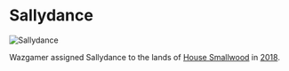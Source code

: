 

# Sallydance

<Image
  src="https://cdn.sanity.io/images/1as7cn02/production/e538e3829495970f3364a7112598ef2400224ac6-1280x720.png?w=976&h=350&fit=crop&crop=center&auto=format"
  alt="Sallydance"
  width={976}
  height={350}
/>

<ProjectDetails
  floatRight
  region="Riverlands"
  house="House Unknown"
  type="Village"
  status="Completed"
  warp="/warp sallydance"
  projectLead="MrTXI"
  dateStarted="November 30, 2013"
  dateCompleted="November 30, 2013"
/>

Wazgamer assigned Sallydance to the lands of [House Smallwood](https://westeroscraft.com/wiki/riverlands/acorn-hall) in [2018](http://forum.westeroscraft.com/threads/discussion-of-re-organising-projects-for-list-of-projects-document.1186/post-5172).
